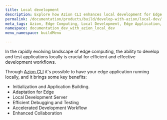```yaml
---
title: Local development
description: Explore how Azion CLI enhances local development for Edge Applications with efficient debugging, accelerated workflows, and collaborative features.
permalink: /documentation/products/build/develop-with-azion/local-dev/
meta_tags: Azion, Edge Computing, Local Development, Edge Application, Azion CLI, JavaScript, Debugging, Development Workflow, Application Building, Enhanced Collaboration
namespace: documentation_dev_with_azion_local_dev
menu_namespace: buildMenu

---
```



<LinkButton link="/en/documentation/products/cli/dev-command/" label="go to local dev command reference" outlined />

 
In the rapidly evolving landscape of edge computing, the ability to develop and test applications locally is crucial for efficient and effective development workflows. 

Through [Azion CLI](/en/documentation/products/azion-cli/overview/) it's possible to have your edge application running locally, and it brings some key benefits:

- Initialization and Application Building.
- Adaptation for Edge
- Local Development Server
- Efficient Debugging and Testing
- Accelerated Development Workflow
- Enhanced Collaboration









